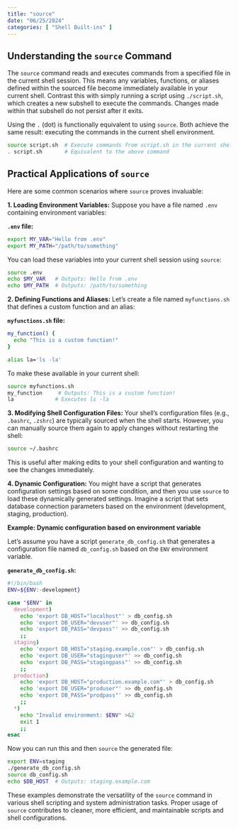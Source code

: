 ```yaml
---
title: "source"
date: "06/25/2024"
categories: [ "Shell Built-ins" ]
---
```

## Understanding the `source` Command

The `source` command reads and executes commands from a specified file in the current shell session.  This means any variables, functions, or aliases defined within the sourced file become immediately available in your current shell.  Contrast this with simply running a script using `./script.sh`, which creates a new subshell to execute the commands. Changes made within that subshell do not persist after it exits.

Using the `.` (dot) is functionally equivalent to using `source`.  Both achieve the same result: executing the commands in the current shell environment.

```bash
source script.sh  # Execute commands from script.sh in the current shell
. script.sh       # Equivalent to the above command
```

## Practical Applications of `source`

Here are some common scenarios where `source` proves invaluable:

**1. Loading Environment Variables:**  Suppose you have a file named `.env` containing environment variables:

**`.env` file:**

```bash
export MY_VAR="Hello from .env"
export MY_PATH="/path/to/something"
```

You can load these variables into your current shell session using `source`:

```bash
source .env
echo $MY_VAR   # Outputs: Hello from .env
echo $MY_PATH  # Outputs: /path/to/something
```


**2. Defining Functions and Aliases:**  Let's create a file named `myfunctions.sh` that defines a custom function and an alias:


**`myfunctions.sh` file:**

```bash
my_function() {
  echo "This is a custom function!"
}

alias la='ls -la'
```

To make these available in your current shell:

```bash
source myfunctions.sh
my_function     # Outputs: This is a custom function!
la             # Executes ls -la
```


**3. Modifying Shell Configuration Files:** Your shell's configuration files (e.g., `.bashrc`, `.zshrc`) are typically sourced when the shell starts.  However, you can manually source them again to apply changes without restarting the shell:

```bash
source ~/.bashrc
```

This is useful after making edits to your shell configuration and wanting to see the changes immediately.


**4.  Dynamic Configuration:** You might have a script that generates configuration settings based on some condition, and then you use `source` to load these dynamically generated settings.  Imagine a script that sets database connection parameters based on the environment (development, staging, production).


**Example:  Dynamic configuration based on environment variable**

Let's assume you have a script `generate_db_config.sh` that generates a configuration file named `db_config.sh` based on the `ENV` environment variable.

**`generate_db_config.sh`:**

```bash
#!/bin/bash
ENV=${ENV:-development}

case "$ENV" in
  development)
    echo 'export DB_HOST="localhost"' > db_config.sh
    echo 'export DB_USER="devuser"' >> db_config.sh
    echo 'export DB_PASS="devpass"' >> db_config.sh
    ;;
  staging)
    echo 'export DB_HOST="staging.example.com"' > db_config.sh
    echo 'export DB_USER="staginguser"' >> db_config.sh
    echo 'export DB_PASS="stagingpass"' >> db_config.sh
    ;;
  production)
    echo 'export DB_HOST="production.example.com"' > db_config.sh
    echo 'export DB_USER="produser"' >> db_config.sh
    echo 'export DB_PASS="prodpass"' >> db_config.sh
    ;;
  *)
    echo "Invalid environment: $ENV" >&2
    exit 1
    ;;
esac
```

Now you can run this and then `source` the generated file:

```bash
export ENV=staging
./generate_db_config.sh
source db_config.sh
echo $DB_HOST  # Outputs: staging.example.com
```

These examples demonstrate the versatility of the `source` command in various shell scripting and system administration tasks.  Proper usage of `source` contributes to cleaner, more efficient, and maintainable scripts and shell configurations.

